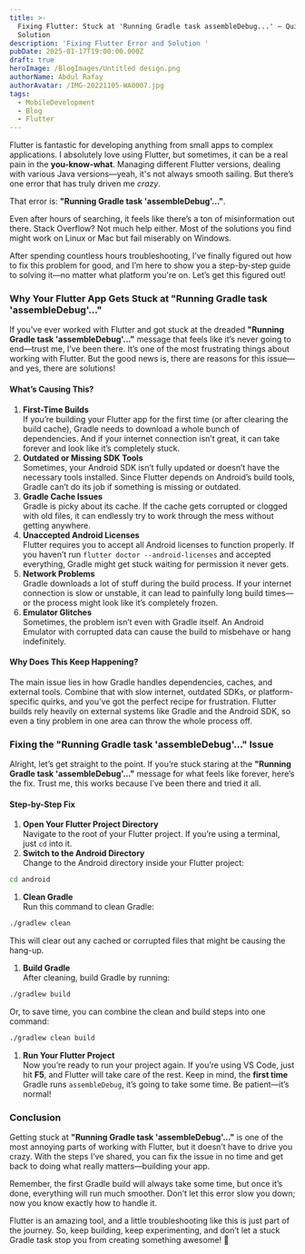 ```yaml
---
title: >-
  Fixing Flutter: Stuck at 'Running Gradle task assembleDebug...' – Quick
  Solution
description: 'Fixing Flutter Error and Solution '
pubDate: 2025-01-17T19:00:00.000Z
draft: true
heroImage: /BlogImages/Untitled design.png
authorName: Abdul Rafay
authorAvatar: /IMG-20221105-WA0007.jpg
tags:
  - MobileDevelopment
  - Blog
  - Flutter
---
```


Flutter is fantastic for developing anything from small apps to complex applications. I absolutely love using Flutter, but sometimes, it can be a real pain in the **you-know-what**. Managing different Flutter versions, dealing with various Java versions—yeah, it's not always smooth sailing. But there’s one error that has truly driven me *crazy*.

That error is: **"Running Gradle task 'assembleDebug'..."**.

Even after hours of searching, it feels like there’s a ton of misinformation out there. Stack Overflow? Not much help either. Most of the solutions you find might work on Linux or Mac but fail miserably on Windows.

After spending countless hours troubleshooting, I’ve finally figured out how to fix this problem for good, and I’m here to show you a step-by-step guide to solving it—no matter what platform you're on. Let’s get this figured out!

### Why Your Flutter App Gets Stuck at "Running Gradle task 'assembleDebug'..."

If you've ever worked with Flutter and got stuck at the dreaded **"Running Gradle task 'assembleDebug'..."** message that feels like it’s never going to end—trust me, I’ve been there. It’s one of the most frustrating things about working with Flutter. But the good news is, there are reasons for this issue—and yes, there are solutions!

#### What’s Causing This?

1. **First-Time Builds**\
   If you’re building your Flutter app for the first time (or after clearing the build cache), Gradle needs to download a whole bunch of dependencies. And if your internet connection isn’t great, it can take forever and look like it’s completely stuck.
2. **Outdated or Missing SDK Tools**\
   Sometimes, your Android SDK isn’t fully updated or doesn’t have the necessary tools installed. Since Flutter depends on Android’s build tools, Gradle can’t do its job if something is missing or outdated.
3. **Gradle Cache Issues**\
   Gradle is picky about its cache. If the cache gets corrupted or clogged with old files, it can endlessly try to work through the mess without getting anywhere.
4. **Unaccepted Android Licenses**\
   Flutter requires you to accept all Android licenses to function properly. If you haven’t run `flutter doctor --android-licenses` and accepted everything, Gradle might get stuck waiting for permission it never gets.
5. **Network Problems**\
   Gradle downloads a lot of stuff during the build process. If your internet connection is slow or unstable, it can lead to painfully long build times—or the process might look like it’s completely frozen.
6. **Emulator Glitches**\
   Sometimes, the problem isn’t even with Gradle itself. An Android Emulator with corrupted data can cause the build to misbehave or hang indefinitely.

#### Why Does This Keep Happening?

The main issue lies in how Gradle handles dependencies, caches, and external tools. Combine that with slow internet, outdated SDKs, or platform-specific quirks, and you’ve got the perfect recipe for frustration. Flutter builds rely heavily on external systems like Gradle and the Android SDK, so even a tiny problem in one area can throw the whole process off.

### Fixing the "Running Gradle task 'assembleDebug'..." Issue

Alright, let’s get straight to the point. If you’re stuck staring at the **"Running Gradle task 'assembleDebug'..."** message for what feels like forever, here’s the fix. Trust me, this works because I’ve been there and tried it all.

#### Step-by-Step Fix

1. **Open Your Flutter Project Directory**\
   Navigate to the root of your Flutter project. If you’re using a terminal, just `cd` into it.
2. **Switch to the Android Directory**\
   Change to the Android directory inside your Flutter project:

```bash
cd android  
```

1. **Clean Gradle**\
   Run this command to clean Gradle:

```bash
./gradlew clean  
```

This will clear out any cached or corrupted files that might be causing the hang-up.

1. **Build Gradle**\
   After cleaning, build Gradle by running:

```bash
./gradlew build  
```

Or, to save time, you can combine the clean and build steps into one command:

```bash
./gradlew clean build  
```

1. **Run Your Flutter Project**\
   Now you’re ready to run your project again. If you’re using VS Code, just hit **F5**, and Flutter will take care of the rest. Keep in mind, the **first time** Gradle runs `assembleDebug`, it’s going to take some time. Be patient—it’s normal!

### Conclusion

Getting stuck at **"Running Gradle task 'assembleDebug'..."** is one of the most annoying parts of working with Flutter, but it doesn’t have to drive you crazy. With the steps I’ve shared, you can fix the issue in no time and get back to doing what really matters—building your app.

Remember, the first Gradle build will always take some time, but once it’s done, everything will run much smoother. Don’t let this error slow you down; now you know exactly how to handle it.

Flutter is an amazing tool, and a little troubleshooting like this is just part of the journey. So, keep building, keep experimenting, and don’t let a stuck Gradle task stop you from creating something awesome! 🚀
